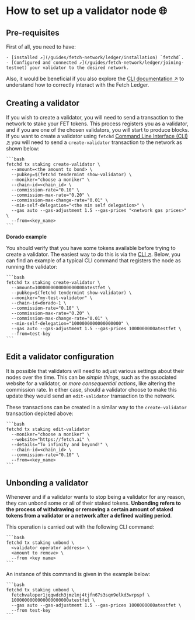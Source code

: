 # How to set up a validator node 🌐

## Pre-requisites

First of all, you need to have:

    - [installed ↗️](/guides/fetch-network/ledger/installation) `fetchd`.
    - [Configured and connected ↗️](/guides/fetch-network/ledger/joining-testnet) your validator to the desired network.

Also, it would be beneficial if you also explore the [CLI documentation ↗️](/guides/fetch-network/ledger/cli/intro) to understand how to correctly interact with the Fetch Ledger.

## Creating a validator

If you wish to create a validator, you will need to send a transaction to the network to stake your FET tokens. This process registers you as a validator, and if you are one of the chosen validators, you will start to produce blocks. If you want to create a validator using `fetchd` [Command Line Interface (CLI) ↗️](/guides/fetch-network/ledger/cli/intro) you will need to send a `create-validator` transaction to the network as shown below:

    ```bash
    fetchd tx staking create-validator \
      --amount=<the amount to bond> \
      --pubkey=$(fetchd tendermint show-validator) \
      --moniker="choose a moniker" \
      --chain-id=<chain_id> \
      --commission-rate="0.10" \
      --commission-max-rate="0.20" \
      --commission-max-change-rate="0.01" \
      --min-self-delegation="<the min self delegation>" \
      --gas auto --gas-adjustment 1.5 --gas-prices "<network gas prices>" \
      --from=<key_name>
    ```

**Dorado example**

You should verify that you have some tokens available before trying to create a validator. The easiest way to do this is via the [CLI ↗️](/guides/fetch-network/ledger/cli/tokens). Below, you can find an example of a typical CLI command that registers the node as running the validator:

    ```bash
    fetchd tx staking create-validator \
      --amount=1000000000000000000atestfet \
      --pubkey=$(fetchd tendermint show-validator) \
      --moniker="my-test-validator" \
      --chain-id=dorado-1 \
      --commission-rate="0.10" \
      --commission-max-rate="0.20" \
      --commission-max-change-rate="0.01" \
      --min-self-delegation="1000000000000000000" \
      --gas auto --gas-adjustment 1.5 --gas-prices 1000000000atestfet \
      --from=test-key
    ```

## Edit a validator configuration

It is possible that validators will need to adjust various settings about their nodes over the time.
This can be _simple things_, such as the associated website for a validator, or _more consequential actions_, like altering the commission rate. In either case, should a validator choose to make this update they would send an `edit-validator` transaction to the network.

These transactions can be created in a similar way to the `create-validator` transaction depicted above:

    ```bash
    fetchd tx staking edit-validator
      --moniker="choose a moniker" \
      --website="https://fetch.ai" \
      --details="To infinity and beyond!" \
      --chain-id=<chain_id> \
      --commission-rate="0.10" \
      --from=<key_name>
    ```

## Unbonding a validator

Whenever and if a validator wants to stop being a validator for any reason, they can unbond some or all of their staked tokens. **Unbonding refers to the process of withdrawing or removing a certain amount of staked tokens from a validator or a network after a defined waiting period**.

This operation is carried out with the following CLI command:

    ```bash
    fetchd tx staking unbond \
      <validator operator address> \
      <amount to remove> \
      --from <key name>
    ```

An instance of this command is given in the example below:

    ```bash
    fetchd tx staking unbond \
      fetchvaloper1jqqwdch3jmzlmj4tjfn67s3sqm9elkd3wrpspf \
      1000000000000000000000atestfet \
      --gas auto --gas-adjustment 1.5 --gas-prices 1000000000atestfet \
      --from test-key
    ```
